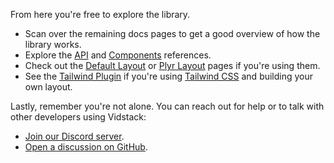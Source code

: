 From here you're free to explore the library.

- Scan over the remaining docs pages to get a good overview of how the library works.
- Explore the [API][api] and [Components][components] references.
- Check out the [Default Layout][default-layout] or [Plyr Layout][plyr-layout] pages if you're using them.
- See the [Tailwind Plugin][tw-plugin] if you're using [Tailwind CSS][tw] and building your own layout.

Lastly, remember you're not alone. You can reach out for help or to talk with other developers using
Vidstack:

- [Join our Discord server][discord].
- [Open a discussion on GitHub][github-discussions].

[api]: /docs/player/api/autoplay
[components]: /docs/player/components/core/player
[default-layout]: /docs/player/components/layouts/default-layout
[plyr-layout]: /docs/player/components/layouts/plyr-layout
[discord]: https://discord.gg/QAjfh2gZE4
[github-discussions]: https://github.com/vidstack/player/discussions
[tw]: https://tailwindcss.com
[tw-plugin]: /docs/player/styling/tailwind

